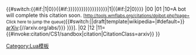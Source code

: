 <includeonly>{{#switch:{{#if:{{{title|}}}|1|0}}{{#if:{{{last1|{{{last|{{{author1|{{{author|{{{vauthors|{{{surname|{{{surname1|}}}}}}}}}}}}}}}}}}}}}|1|{{#if:{{{authors|}}}|2|0}}}}
|00
|01
|10=A bot will complete this citation soon. <small>[http://tools.wmflabs.org/citations/doibot.php?page={{FULLPAGENAMEE}} Click here to jump the queue]</small>{{#switch:{{lc:{{NAMESPACE}}}}||draft|template|wikipedia=[[Category:Articles with missing Cite arXiv inputs|{{PAGENAME}}]]|#default=}} [[arXiv]]:[//arxiv.org/abs/{{{arxiv|{{{eprint|}}}}}} {{{arxiv|{{{eprint|}}}}}}].
|02 <!-- with or without |title= and with |authors= -->
|12
|11={{#invoke:citation/CS1/sandbox|citation|CitationClass=arxiv}}
}}</includeonly><noinclude>
[[Category:Lua模板]]
</noinclude>